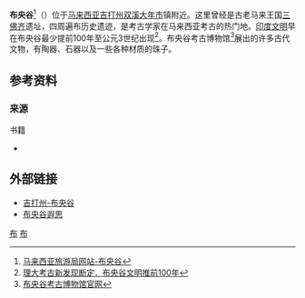 '''布央谷'''<ref>[http://www.malaysia.travel/zh-cn/cn/places/states-of-malaysia/kedah/bujang-valley 马来西亚旅游局网站-布央谷]</ref>（{{lang-ms|Lembah Bujang}}）位于[[马来西亚|马来西亚]][[吉打州|吉打州]][[双溪大年市|双溪大年市]]{{tsl|en|Merbok|傌莫}}镇附近。这里曾经是古老马来王国[[三佛齐|三佛齐]]遗址，四周遍布历史遗迹，是考古学家在马来西亚考古的热门地。[[印度文明|印度文明]]早在布央谷最少提前100年至公元3世纪出现<ref>[http://www.sinchew.com.my/node/741858 理大考古新发现断定．布央谷文明推前100年]</ref>。布央谷考古博物馆<ref >[http://www.jmm.gov.my/en/museum/lembah-bujang-archaeological-museum 布央谷考古博物馆官网]{{en}}</ref>展出的许多古代文物，有陶器、石器以及一些各种材质的珠子。

== 参考资料 ==
{{Portal|马来西亚}}
{{Reflist}}

=== 来源 ===
;书籍
* {{cite book |author = 廖文輝|title = 《馬來西亞：多元共生的赤道國度》 |year = 2019|publisher = 聯經出版事業股份有限公司 |ISBN = 978-957-08-5276-9}}



==外部链接==
* [http://tw.gigacircle.com/3641774-1 吉打州-布央谷]
* [https://web.archive.org/web/20160624225625/http://www.enanyang.my/news/20160609/%e5%b8%83%e5%a4%ae%e8%b0%b7%e9%81%90%e6%80%9d/ 布央谷遐思]

{{coord|5.73778|N|100.414|E|source:kolossus-frwiki|display=title}}

[[Category:吉打|布]]
[[Category:马来西亚旅游|布]]